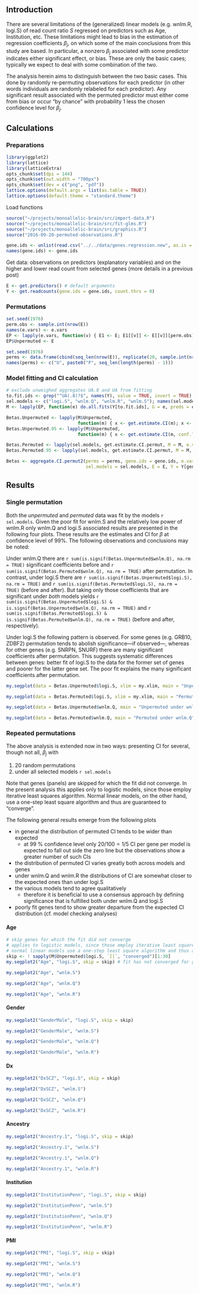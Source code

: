 ## Introduction

There are several limitations of the (generalized) linear models (e.g. wnlm.R, logi.S) of read count ratio $S$ regressed on predictors such as Age, Institution, etc.  These limitations might lead to bias in the estimation of regression coefficients $\beta_j$, on which some of the main conclusions from this study are based.  In particular, a nonzero $\beta_j$ associated with some predictor indicates either significant effect, or bias.  These are only the basic cases; typically we expect to deal with some combination of the two.

The analysis herein aims to distinguish between the two basic cases.  This done by randomly re-permuting observations for each predictor (in other words individuals are randomly relabeled for each predictor).  Any significant result associated with the permuted predictor must either come from bias or occur "by chance" with probability 1 less the chosen confidence level for $\beta_j$.

## Calculations

### Preparations

```r
library(ggplot2)
library(lattice)
library(latticeExtra)
opts_chunk$set(dpi = 144)
opts_chunk$set(out.width = "700px")
opts_chunk$set(dev = c("png", "pdf"))
lattice.options(default.args = list(as.table = TRUE))
lattice.options(default.theme = "standard.theme")
```

Load functions

```r
source("~/projects/monoallelic-brain/src/import-data.R")
source("~/projects/monoallelic-brain/src/fit-glms.R")
source("~/projects/monoallelic-brain/src/graphics.R")
source("2016-09-20-permuted-observations.R")
```

```r
gene.ids <- unlist(read.csv("../../data/genes.regression.new", as.is = TRUE))
names(gene.ids) <- gene.ids
```

Get data: observations on predictors (explanatory variables) and on the higher and lower read count from selected genes (more details in a previous post)
```r
E <- get.predictors() # default arguments
Y <- get.readcounts(gene.ids = gene.ids, count.thrs = 0)
```

### Permutations

```r
set.seed(1976)
perm.obs <- sample.int(nrow(E))
names(e.vars) <- e.vars
EP <- lapply(e.vars, function(v) { E1 <- E; E1[[v]] <- E[[v]][perm.obs]; return(E1) })
EP$Unpermuted <- E
```

```r
set.seed(1976)
perms <- data.frame(cbind(seq_len(nrow(E)), replicate(20, sample.int(nrow(E)))))
names(perms) <- c("U", paste0("P", seq_len(length(perms) - 1)))
```

### Model fitting and CI calculation

```r
# exclude unweighed aggregates UA.8 and UA from fitting
to.fit.ids <- grep("^UA(.8)?$", names(Y), value = TRUE, invert = TRUE)
sel.models <- c("logi.S", "wnlm.Q", "wnlm.R", "wnlm.S"); names(sel.models) <- sel.models
M <- lapply(EP, function(e) do.all.fits(Y[to.fit.ids], G = e, preds = e.vars, sel.models = sel.models))
```

```r
Betas.Unpermuted <- lapply(M$Unpermuted,
                           function(m) { x <- get.estimate.CI(m); x <- x[ ! x$Coefficient %in% "(Intercept)", ] })
Betas.Unpermuted.95 <- lapply(M$Unpermuted,
                           function(m) { x <- get.estimate.CI(m, conf.lev = 0.95); x <- x[ ! x$Coefficient %in% "(Intercept)", ] })
```

```r
Betas.Permuted <- lapply(sel.models, get.estimate.CI.permut, M = M, e.v = e.vars, conf.lev = 0.99)
Betas.Permuted.95 <- lapply(sel.models, get.estimate.CI.permut, M = M, e.v = e.vars, conf.lev = 0.95)
```

```r
Betas <- aggregate.CI.permut2(perms = perms, gene.ids = gene.ids, e.vars = e.vars,
                              sel.models = sel.models, E = E, Y = Y[gene.ids], conf.lev=0.99)
```

## Results

### Single permutation

Both the *unpermuted* and *permuted* data was fit by the models `r sel.models`.  Given the poor fit for wnlm.S and the relatively low power of wnlm.R only wnlm.Q and logi.S associated results are presented in the following four plots. These results are the estimates and CI for $\beta$ at confidence level of $99\%$.  The following observations and conclusions may be noted:

Under wnlm.Q there are `r sum(is.signif(Betas.Unpermuted$wnlm.Q), na.rm = TRUE)` significant coefficients before and `r sum(is.signif(Betas.Permuted$wnlm.Q), na.rm = TRUE)` after permutation.  In contrast, under logi.S there are `r sum(is.signif(Betas.Unpermuted$logi.S), na.rm = TRUE)` and `r sum(is.signif(Betas.Permuted$logi.S), na.rm = TRUE)` (before and after).  But taking only those coefficients that are significant under *both* models yields `r sum(is.signif(Betas.Unpermuted$logi.S) & is.signif(Betas.Unpermuted$wnlm.Q), na.rm = TRUE)` and `r sum(is.signif(Betas.Permuted$logi.S) & is.signif(Betas.Permuted$wnlm.Q), na.rm = TRUE)` (before and after, respectively).

Under logi.S the following pattern is observed.  For some genes (e.g. GRB10, ZDBF2) permutation tends to abolish significance---if observed---, whereas for other genes (e.g. SNRPN, SNURF) there are many significant coefficients after permutation.  This suggests systematic differences between genes: better fit of logi.S to the data for the former set of genes and poorer for the latter gene set.  The poor fit explains the many significant coefficients after permutation.

```r
my.segplot(data = Betas.Unpermuted$logi.S, xlim = my.xlim, main = "Unpermuted under logi.S")
```

```r
my.segplot(data = Betas.Permuted$logi.S, xlim = my.xlim, main = "Permuted under logi.S")
```

```r
my.segplot(data = Betas.Unpermuted$wnlm.Q, main = "Unpermuted under wnlm.Q")
```

```r
my.segplot(data = Betas.Permuted$wnlm.Q, main = "Permuted under wnlm.Q")
```

### Repeated permutations

The above analysis is extended now in two ways: presenting CI for several, though not all, $\beta_j$ with

1. 20 random permutations
1. under all selected models `r sel.models`

Note that genes (panels) are skipped for which the fit did not converge.  In the present analysis this applies only to logistic models, since those employ iterative least squares algorithm.  Normal linear models, on the other hand, use a one-step least square algorithm and thus are guaranteed to "converge".

The following general results emerge from the following plots

* in general the distribution of permuted CI tends to be wider than expected
  * at 99 % confidence level only $20 / 100 = 1/5$ CI per gene per model is expected to fall out side the zero line but the observations show a greater number of such CIs
* the distribution of permuted CI varies greatly both across models and genes
* under wnlm.Q and wnlm.R the distributions of CI are somewhat closer to the expected ones than under logi.S
* the various models tend to agree qualitatively
    * therefore it is beneficial to use a consensus approach by defining significance that is fulfilled both under wnlm.Q and logi.S
* poorly fit genes tend to show greater departure from the expected CI distribution (cf. model checking analyses)

#### Age

```r
# skip genes for which the fit did not converge
# applies to logistic models, since those employ iterative least squares algorithm
# normal linear models use a one-step least square algorithm and thus are guaranteed to "converge"
skip <- ! sapply(M$Unpermuted$logi.S, `[[`, "converged")[1:30]
my.segplot2("Age", "logi.S", skip = skip) # fit has not converged for gene ranked 2 (TMEM261P1)
```

```r
my.segplot2("Age", "wnlm.S")
```

```r
my.segplot2("Age", "wnlm.Q")
```

```r
my.segplot2("Age", "wnlm.R")
```

#### Gender

```r
my.segplot2("GenderMale", "logi.S", skip = skip)
```

```r
my.segplot2("GenderMale", "wnlm.S")
```

```r
my.segplot2("GenderMale", "wnlm.Q")
```

```r
my.segplot2("GenderMale", "wnlm.R")
```

#### Dx

```r
my.segplot2("DxSCZ", "logi.S", skip = skip)
```

```r
my.segplot2("DxSCZ", "wnlm.S")
```

```r
my.segplot2("DxSCZ", "wnlm.Q")
```

```r
my.segplot2("DxSCZ", "wnlm.R")
```

#### Ancestry

```r
my.segplot2("Ancestry.1", "logi.S", skip = skip)
```

```r
my.segplot2("Ancestry.1", "wnlm.S")
```

```r
my.segplot2("Ancestry.1", "wnlm.Q")
```

```r
my.segplot2("Ancestry.1", "wnlm.R")
```

#### Institution

```r
my.segplot2("InstitutionPenn", "logi.S", skip = skip)
```

```r
my.segplot2("InstitutionPenn", "wnlm.S")
```

```r
my.segplot2("InstitutionPenn", "wnlm.Q")
```

```r
my.segplot2("InstitutionPenn", "wnlm.R")
```

#### PMI

```r
my.segplot2("PMI", "logi.S", skip = skip)
```

```r
my.segplot2("PMI", "wnlm.S")
```

```r
my.segplot2("PMI", "wnlm.Q")
```

```r
my.segplot2("PMI", "wnlm.R")
```
